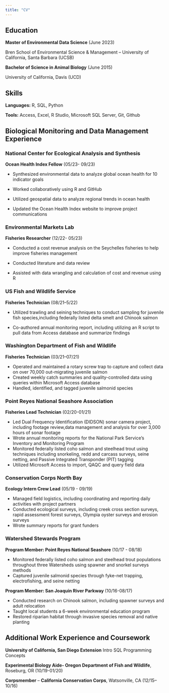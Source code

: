 ```yaml
---
title: "CV"
---
```


## Education

**Master of Environmental Data Science** (June 2023)

Bren School of Environmental Science & Management -- University of California, Santa Barbara (UCSB)

**Bachelor of Science in Animal Biology** (June 2015)

University of California, Davis (UCD)

## Skills

**Languages:** R, SQL, Python

**Tools:** Access, Excel, R Studio, Microsoft SQL Server, Git, Github

## **Biological Monitoring and Data Management Experience**

### National Center for Ecological Analysis and Synthesis

**Ocean Health Index Fellow** (05/23- 09/23)

-   Synthesized environmental data to analyze global ocean health for 10 indicator goals

-   Worked collaboratively using R and GitHub

-   Utilized geospatial data to analyze regional trends in ocean health

-   Updated the Ocean Health Index website to improve project communications

### Environmental Markets Lab

**Fisheries Researcher** (12/22- 05/23)

-   Conducted a cost revenue analysis on the Seychelles fisheries to help improve fisheries management

-   Conducted literature and data review

-   Assisted with data wrangling and calculation of cost and revenue using R

### US Fish and Wildlife Service

**Fisheries Technician** (08/21--5/22)

-   Utilized trawling and seining techniques to conduct sampling for juvenile fish species,including federally listed delta smelt and Chinook salmon

-   Co-authored annual monitoring report, including utilizing an R script to pull data from Access database and summarize findings

### Washington Department of Fish and Wildlife

**Fisheries Technician** (03/21--07/21)

-   Operated and maintained a rotary screw trap to capture and collect data on over 70,000 out-migrating juvenile salmon
-   Created weekly catch summaries and quality-controlled data using queries within Microsoft Access database
-   Handled, identified, and tagged juvenile salmonid species

### Point Reyes National Seashore Association

**Fisheries Lead Technician** (02/20-01/21)

-   Led Dual Frequency Identification (DIDSON) sonar camera project, including footage review,data management and analysis for over 3,000 hours of sonar footage
-   Wrote annual monitoring reports for the National Park Service's Inventory and Monitoring Program
-   Monitored federally listed coho salmon and steelhead trout using techniques including snorkeling, redd and carcass surveys, seine netting, and Passive Integrated Transponder (PIT) tagging
-   Utilized Microsoft Access to import, QAQC and query field data

### Conservation Corps North Bay

**Ecology Intern Crew Lead** (05/19 - 09/19)

-   Managed field logistics, including coordinating and reporting daily activities with project partners
-   Conducted ecological surveys, including creek cross section surveys, rapid assessment forest surveys, Olympia oyster surveys and erosion surveys
-   Wrote summary reports for grant funders

### Watershed Stewards Program

**Program Member: Point Reyes National Seashore** (10/17 - 08/18)

-   Monitored federally listed coho salmon and steelhead trout populations throughout three Watersheds using spawner and snorkel surveys methods
-   Captured juvenile salmonid species through fyke-net trapping, electrofishing, and seine netting

**Program Member: San Joaquin River Parkway** (10/16-08/17)

-   Conducted research on Chinook salmon, including spawner surveys and adult relocation
-   Taught local students a 6-week environmental education program
-   Restored riparian habitat through invasive species removal and native planting

## Additional Work Experience and Coursework

**University of California, San Diego Extension** Intro SQL Programming Concepts

**Experimental Biology Aide- Oregon Department of Fish and Wildlife**, Roseburg, OR (10/19-01/20)

**Corpsmember** -- **California Conservation Corps**, Watsonville, CA (12/15--10/16)
